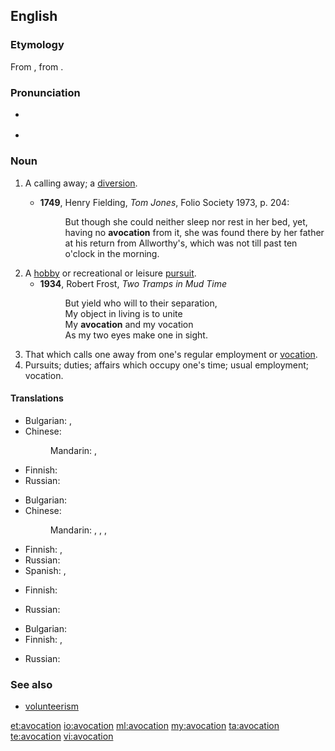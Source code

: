 ==English==
{{was wotd|2012|June|22}}
{{wikipedia}}

===Etymology===
From {{etyl|la|en}} {{term|avocationem|āvocātiōnem|lang=la}}, from {{term|avoco|avocō}}.

===Pronunciation===
* {{a|UK}} {{IPA|/avə(ʊ)ˈkeɪʃən/}}
* {{a|US}} {{IPA|/ævoʊˈkeɪʃən/|/ævəˈkeɪʃən/}}

===Noun===
{{en-noun}}

# {{context|obsolete|lang=en}} A calling away; a [[diversion]].
#* '''1749''', Henry Fielding, ''Tom Jones'', Folio Society 1973, p. 204:
#*: But though she could neither sleep nor rest in her bed, yet, having no '''avocation''' from it, she was found there by her father at his return from Allworthy's, which was not till past ten o'clock in the morning.
# A [[hobby]] or recreational or leisure [[pursuit]].
#* '''1934''', Robert Frost, ''Two Tramps in Mud Time''
#*:But yield who will to their separation,
#*:My object in living is to unite
#*:My '''avocation''' and my vocation
#*:As my two eyes make one in sight.
# That which calls one away from one's regular employment or [[vocation]].
# Pursuits; duties; affairs which occupy one's time; usual employment; vocation.

====Translations====
{{trans-top|calling away; diversion}}
* Bulgarian: {{t+|bg|развлечение}},  {{t-|bg|странично занимание}}
* Chinese:
*: Mandarin: {{t|cmn|娛樂|sc=Hani}}, {{t|cmn|娱乐|tr=yúlè|sc=Hani}}
{{trans-mid}}
* Finnish: {{t|fi|juttu}}
* Russian: {{t+|ru|развлечение|n|tr=razvlečénije}}
{{trans-bottom}}

{{trans-top|hobby}}
* Bulgarian: {{t-|bg|хоби}}
* Chinese:
*: Mandarin: {{t|cmn|愛好|sc=Hani}}, {{t|cmn|爱好|tr=àihào|sc=Hani}}, {{t|cmn|興趣|sc=Hani}}, {{t|cmn|兴趣|tr=xìngqù|sc=Hani}}
{{trans-mid}}
* Finnish: {{t-|fi|harrastus}}, {{t|fi|juttu}}
* Russian: {{t+|ru|хобби|n|tr=xóbbi}} {{qualifier|indeclinable}}
* Spanish: {{t+|es|pasatiempo|m}}, {{t+|es|afición|f}}
{{trans-bottom}}

{{trans-top|that which calls one away from one's regular employment or vocation}}
* Finnish: {{t|fi|juttu}}
{{trans-mid}}
* Russian: {{t+|ru|развлечение|n|tr=razvlečénije}}
{{trans-bottom}}

{{trans-top|usual employment; vocation}}
* Bulgarian: {{t+|bg|призвание}}
* Finnish: {{t+|fi|työ}}, {{t|fi|juttu}}
{{trans-mid}}
* Russian: {{t+|ru|призвание|n|tr=prizvánije}}
{{trans-bottom}}

===See also===
* [[volunteerism]]

[[et:avocation]]
[[io:avocation]]
[[ml:avocation]]
[[my:avocation]]
[[ta:avocation]]
[[te:avocation]]
[[vi:avocation]]